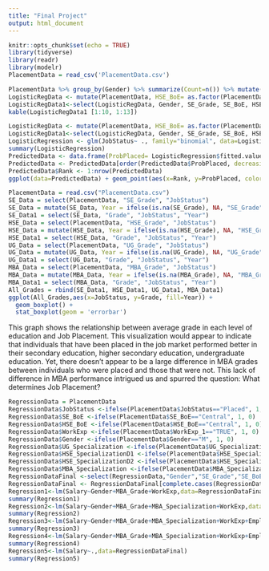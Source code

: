 ```yaml
---
title: "Final Project"
output: html_document
---
```


```r
knitr::opts_chunk$set(echo = TRUE)
library(tidyverse)
library(readr)
library(modelr)
PlacementData = read_csv('PlacementData.csv')
```

```r
PlacementData %>% group_by(Gender) %>% summarize(Count=n()) %>% mutate(Percentage=Count/sum(Count)) %>% kable() 
LogisticRegData <- mutate(PlacementData, HSE_BoE= as.factor(PlacementData$HSE_BoE),SE_BoE= as.factor(PlacementData$SE_BoE),HSE_Specialization= as.factor(PlacementData$HSE_Specialization), UG_Specialization= as.factor(PlacementData$UG_Specialization),WorkExp= as.factor(PlacementData$WorkExp),MBA_Specialization= as.factor(PlacementData$MBA_Specialization), JobStatus= as.factor(PlacementData$JobStatus), Gender = as.factor(PlacementData$Gender))
LogisticRegData1<-select(LogisticRegData, Gender, SE_Grade, SE_BoE, HSE_Grade, HSE_BoE, HSE_Specialization, UG_Grade, UG_Specialization, WorkExp, EmploymentTest, MBA_Specialization, MBA_Grade, JobStatus)
kable(LogisticRegData1 [1:10, 1:13]) 
```


```r
LogisticRegData <- mutate(PlacementData, HSE_BoE= as.factor(PlacementData$HSE_BoE),SE_BoE= as.factor(PlacementData$SE_BoE),HSE_Specialization= as.factor(PlacementData$HSE_Specialization), UG_Specialization= as.factor(PlacementData$UG_Specialization),WorkExp= as.factor(PlacementData$WorkExp),MBA_Specialization= as.factor(PlacementData$MBA_Specialization), JobStatus= as.factor(PlacementData$JobStatus), Gender = as.factor(PlacementData$Gender))
LogisticRegData1<-select(LogisticRegData, Gender, SE_Grade, SE_BoE, HSE_Grade, HSE_BoE, HSE_Specialization, UG_Grade, UG_Specialization, WorkExp, EmploymentTest, MBA_Specialization, MBA_Grade, JobStatus)
LogisticRegression <- glm(JobStatus~ ., family="binomial", data=LogisticRegData1)
summary(LogisticRegression)
PredictedData <- data.frame(ProbPlaced= LogisticRegression$fitted.values, JobStatus=LogisticRegData1$JobStatus)
PredictedData <- PredictedData[order(PredictedData$ProbPlaced, decreasing=FALSE),]
PredictedData$Rank <- 1:nrow(PredictedData)
ggplot(data=PredictedData) + geom_point(aes(x=Rank, y=ProbPlaced, color=JobStatus), alpha=1, shape=4, stroke=2) + ylab("Predicted Probability of Job Status") 
```


```r
PlacementData = read.csv("PlacementData.csv")
SE_Data = select(PlacementData, "SE_Grade", "JobStatus")
SE_Data = mutate(SE_Data, Year = ifelse(is.na(SE_Grade), NA, "SE_Grade"), Grade = SE_Grade)
SE_Data1 = select(SE_Data, "Grade", "JobStatus", "Year")
HSE_Data = select(PlacementData, "HSE_Grade", "JobStatus")
HSE_Data = mutate(HSE_Data, Year = ifelse(is.na(HSE_Grade), NA, "HSE_Grade"), Grade = HSE_Grade)
HSE_Data1 = select(HSE_Data, "Grade", "JobStatus", "Year")
UG_Data = select(PlacementData, "UG_Grade", "JobStatus")
UG_Data = mutate(UG_Data, Year = ifelse(is.na(UG_Grade), NA, "UG_Grade"), Grade = UG_Grade)
UG_Data1 = select(UG_Data, "Grade", "JobStatus", "Year")
MBA_Data = select(PlacementData, "MBA_Grade", "JobStatus")
MBA_Data = mutate(MBA_Data, Year = ifelse(is.na(MBA_Grade), NA, "MBA_Grade"), Grade = MBA_Grade)
MBA_Data1 = select(MBA_Data, "Grade", "JobStatus", "Year")
All_Grades = rbind(SE_Data1, HSE_Data1, UG_Data1, MBA_Data1)
ggplot(All_Grades,aes(x=JobStatus, y=Grade, fill=Year)) +
  geom_boxplot() +
  stat_boxplot(geom = 'errorbar')
```
This graph shows the relationship between average grade in each level of education and Job Placement. This visualization would appear to indicate that individuals that have been placed in the job market performed better in their secondary education, higher secondary education, undergraduate education. Yet, there doesn't appear to be a large difference in MBA grades between individuals who were placed and those that were not. This lack of difference in MBA performance intrigued us and spurred the question: What determines Job Placement? 


```r
RegressionData = PlacementData
RegressionData$JobStatus <-ifelse(PlacementData$JobStatus=="Placed", 1, 0)
RegressionData$SE_BoE <-ifelse(PlacementData$SE_BoE=="Central", 1, 0)
RegressionData$HSE_BoE <-ifelse(PlacementData$HSE_BoE=="Central", 1, 0)
RegressionData$WorkExp <-ifelse(PlacementData$WorkExp_1=="TRUE", 1, 0)
RegressionData$Gender <-ifelse(PlacementData$Gender=="M", 1, 0)
RegressionData$UG_Specialization <-ifelse(PlacementData$UG_Specialization=="Comm&Mgmt",1,0)
RegressionData$HSE_SpecializationD1 <-ifelse(PlacementData$HSE_Specialization=="Commerce",1,0)
RegressionData$HSE_SpecializationD2 <-ifelse(PlacementData$HSE_Specialization=="Arts",1,0)
RegressionData$MBA_Specialization <-ifelse(PlacementData$MBA_Specialization=="Mkt&Fin",1,0)
RegressionDataFinal <-select(RegressionData,"Gender","SE_Grade","SE_BoE","HSE_Grade", "HSE_BoE","HSE_SpecializationD1","HSE_SpecializationD2","UG_Grade", "UG_Specialization","WorkExp","EmploymentTest","MBA_Specialization","MBA_Grade","Salary")
RegressionDataFinal <- RegressionDataFinal[complete.cases(RegressionDataFinal),]
Regression1<-lm(Salary~Gender+MBA_Grade+WorkExp,data=RegressionDataFinal)
summary(Regression1)
Regression2<-lm(Salary~Gender+MBA_Grade+MBA_Specialization+WorkExp,data=RegressionDataFinal)
summary(Regression2)
Regression3<-lm(Salary~Gender+MBA_Grade+MBA_Specialization+WorkExp+EmploymentTest+UG_Grade+UG_Specialization,data=RegressionDataFinal)
summary(Regression3)
Regression4<-lm(Salary~Gender+MBA_Grade+MBA_Specialization+WorkExp+EmploymentTest+UG_Grade+UG_Specialization+HSE_SpecializationD1+HSE_SpecializationD2+HSE_BoE+HSE_Grade,data=RegressionDataFinal)
summary(Regression4)
Regression5<-lm(Salary~.,data=RegressionDataFinal)
summary(Regression5)
```
